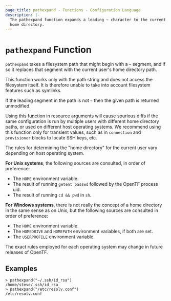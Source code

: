 ```yaml
---
page_title: pathexpand - Functions - Configuration Language
description: |-
  The pathexpand function expands a leading ~ character to the current user's
  home directory.
---
```


# `pathexpand` Function

`pathexpand` takes a filesystem path that might begin with a `~` segment,
and if so it replaces that segment with the current user's home directory
path.

This function works only with the path string and does not access the
filesystem itself. It is therefore unable to take into account filesystem
features such as symlinks.

If the leading segment in the path is not `~` then the given path is returned
unmodified.

Using this function in resource arguments will cause spurious diffs if the
same configuration is run by multiple users with different home directory
paths, or used on different host operating systems. We recommend using this
function only for transient values, such as in `connection` and `provisioner`
blocks to locate SSH keys, etc.

The rules for determining the "home directory" for the current user vary
depending on host operating system.

**For Unix systems**, the following sources are consulted, in order of preference:

* The `HOME` environment variable.
* The result of running `getent passwd` followed by the OpenTF process uid.
* The result of running `cd && pwd` in `sh`.

**For Windows systems**, there is not really the concept of a home directory
in the same sense as on Unix, but the following sources are consulted in
order of preference:

* The `HOME` environment variable.
* The `HOMEDRIVE` and `HOMEPATH` environment variables, if both are set.
* The `USERPROFILE` environment variable.

The exact rules employed for each operating system may change in future
releases of OpenTF.

## Examples

```
> pathexpand("~/.ssh/id_rsa")
/home/steve/.ssh/id_rsa
> pathexpand("/etc/resolv.conf")
/etc/resolv.conf
```
